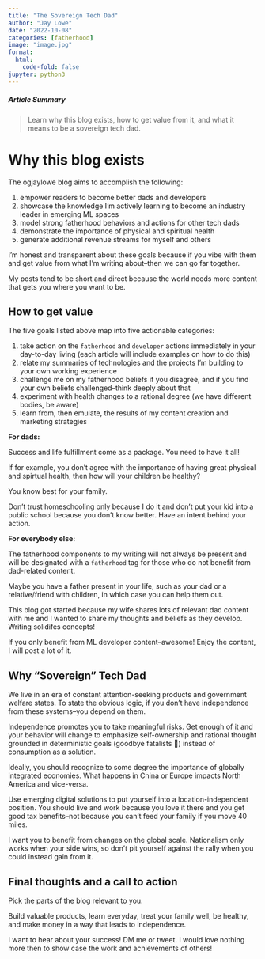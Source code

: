 ```yaml
---
title: "The Sovereign Tech Dad"
author: "Jay Lowe"
date: "2022-10-08"
categories: [fatherhood]
image: "image.jpg"
format:
  html:
    code-fold: false
jupyter: python3
---
```


##### Article Summary

> Learn why this blog exists, how to get value from it, and what it means to be a sovereign tech dad.

# Why this blog exists

The ogjaylowe blog aims to accomplish the following:

1. empower readers to become better dads and developers
2. showcase the knowledge I'm actively learning to become an industry leader in emerging ML spaces
3. model strong fatherhood behaviors and actions for other tech dads
4. demonstrate the importance of physical and spiritual health
5. generate additional revenue streams for myself and others

I'm honest and transparent about these goals because if you vibe with them and get value from what I'm writing about--then we can go far together.

My posts tend to be short and direct because the world needs more content that gets you where you want to be.

## How to get value

The five goals listed above map into five actionable categories:

1. take action on the `fatherhood` and `developer` actions immediately in your day-to-day living (each article will include examples on how to do this)
2. relate my summaries of technologies and the projects I'm building to your own working experience
3. challenge me on my fatherhood beliefs if you disagree, and if you find your own beliefs challenged--think deeply about that
4. experiment with health changes to a rational degree (we have different bodies, be aware)
5. learn from, then emulate, the results of my content creation and marketing strategies

**For dads:**

Success and life fulfillment come as a package. You need to have it all!

If for example, you don't agree with the importance of having great physical and spirtual health, then how will your children be healthy?

You know best for your family. 

Don't trust homeschooling only because I do it and don't put your kid into a public school because you don't know better. Have an intent behind your action.

**For everybody else:**

The fatherhood components to my writing will not always be present and will be designated with a `fatherhood` tag for those who do not benefit from dad-related content. 

Maybe you have a father present in your life, such as your dad or a relative/friend with children, in which case you can help them out. 

This blog got started because my wife shares lots of relevant dad content with me and I wanted to share my thoughts and beliefs as they develop. Writing solidifes concepts!

If you only benefit from ML developer content--awesome! Enjoy the content, I will post a lot of it.

## Why "Sovereign" Tech Dad

We live in an era of constant attention-seeking products and government welfare states. To state the obvious logic, if you don't have independence from these systems--you depend on them.

Independence promotes you to take meaningful risks. Get enough of it and your behavior will change to emphasize self-ownership and rational thought grounded in deterministic goals (goodbye fatalists 👋) instead of consumption as a solution.

Ideally, you should recognize to some degree the importance of globally integrated economies. What happens in China or Europe impacts North America and vice-versa.

Use emerging digital solutions to put yourself into a location-independent position. You should live and work because you love it there and you get good tax benefits--not because you can't feed your family if you move 40 miles.

I want you to benefit from changes on the global scale. Nationalism only works when your side wins, so don't pit yourself against the rally when you could instead gain from it.

## Final thoughts and a call to action

Pick the parts of the blog relevant to you. 

Build valuable products, learn everyday, treat your family well, be healthy, and make money in a way that leads to independence.

I want to hear about your success! DM me or tweet. I would love nothing more then to show case the work and achievements of others!